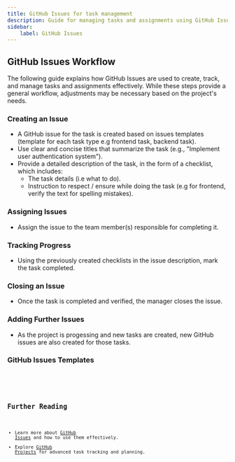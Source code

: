 ```yaml
---
title: GitHub Issues for task management
description: Guide for managing tasks and assignments using GitHub Issues
sidebar:
    label: GitHub Issues
---
```


## GitHub Issues Workflow
The following guide explains how GitHub Issues are used to create, track, and manage tasks and assignments effectively. While these steps provide a general workflow, adjustments may be necessary based on the project's needs.

### Creating an Issue
- A GitHub issue for the task is created based on issues templates (template for each task type e.g frontend task, backend task).
- Use clear and concise titles that summarize the task (e.g., "Implement user authentication system").
- Provide a detailed description of the task, in the form of a checklist, which includes:
  - The task details (i.e what to do).
  - Instruction to respect / ensure while doing the task (e.g for frontend, verify the text for spelling mistakes).

### Assigning Issues
- Assign the issue to the team member(s) responsible for completing it.

### Tracking Progress
- Using the previously created checklists in the issue description, mark the task completed.

### Closing an Issue
- Once the task is completed and verified, the manager closes the issue.

### Adding Further Issues
- As the project is progessing and new tasks are created, new GitHub issues are also created for those tasks.

### GitHub Issues Templates
<Code code={frontendGitHubIssueTemplate} lang="md" title="frontend-task-template.md"/>

<Code code={backendGitHubIssueTemplate} lang="md" title="backend-task-template.md"/>


## Further Reading

- Learn more about [GitHub Issues](https://docs.github.com/en/issues) and how to use them effectively.
- Explore [GitHub Projects](https://docs.github.com/en/issues/organizing-your-work-with-project-boards) for advanced task tracking and planning.

